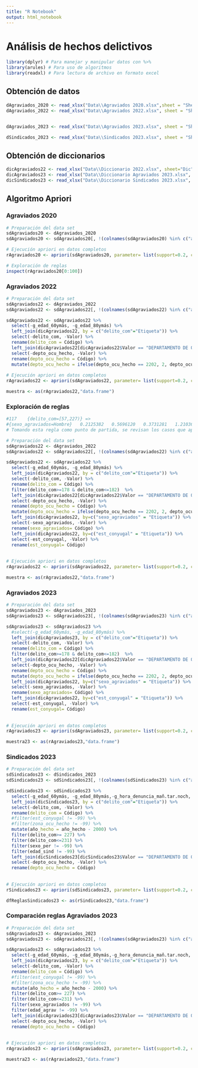 ```yaml
---
title: "R Notebook"
output: html_notebook
---
```


# Análisis de hechos delictivos
```r
library(dplyr) # Para manejar y manipular datos con %>%
library(arules) # Para uso de algoritmos
library(readxl) # Para lectura de archivo en formato excel
```


## Obtención de datos
```r

dAgraviados_2020 <- read_xlsx("Data\\Agraviados 2020.xlsx",sheet = "Sheet1")
dAgraviados_2022 <- read_xlsx("Data\\Agraviados 2022.xlsx", sheet = "Sheet1")


dAgraviados_2023 <- read_xlsx("Data\\Agraviados 2023.xlsx", sheet = "Sheet1")

dSindicados_2023 <- read_xlsx("Data\\Sindicados 2023.xlsx", sheet = "Sheet1")


```

## Obtención de diccionarios
```r
dicAgraviados22 <- read_xlsx("Data\\Diccionario 2022.xlsx", sheet="Dic")
dicAgraviados23 <- read_xlsx("Data\\Diccionario Agraviados 2023.xlsx", sheet="Dic")
dicSindicados23 <- read_xlsx("Data\\Diccionario Sindicados 2023.xlsx", sheet="Dic")
```

## Algoritmo Apriori

### Agraviados 2020
```r
# Preparación del data set
sdAgraviados20 <- dAgraviados_2020
sdAgraviados20 <- sdAgraviados20[, !(colnames(sdAgraviados20) %in% c("año_denuncia"))]

# Ejecución apriori en datos completos
rAgraviados20 <- apriori(sdAgraviados20, parameter= list(support=0.2, confidence=0.5))

```
```r
# Exploración de reglas
inspect(rAgraviados20[0:100])
```

### Agraviados 2022
```r
# Preparación del data set
sdAgraviados22 <- dAgraviados_2022
sdAgraviados22 <- sdAgraviados22[, !(colnames(sdAgraviados22) %in% c("año_denuncia"))]

sdAgraviados22 <- sdAgraviados22 %>%
  select(-g_edad_60ymás, -g_edad_80ymás) %>%
  left_join(dicAgraviados22, by = c("delito_com"="Etiqueta")) %>%
  select(-delito_com, -Valor) %>%
  rename(delito_com = Código) %>%
  left_join(dicAgraviados22[dicAgraviados22$Valor == "DEPARTAMENTO DE OCURRENCIA",], by = c("depto_ocu_hecho" ="Etiqueta")) %>%
  select(-depto_ocu_hecho, -Valor) %>%
  rename(depto_ocu_hecho = Código) %>%
  mutate(depto_ocu_hecho = ifelse(depto_ocu_hecho == 2202, 2, depto_ocu_hecho))
  
# Ejecución apriori en datos completos
rAgraviados22 <- apriori(sdAgraviados22, parameter= list(support=0.2, confidence=0.5))

muestra <- as(rAgraviados22,"data.frame")
```

### Exploración de reglas
```r
#117	{delito_com=[57,227)} => 
#{sexo_agraviados=Hombre}	0.2125382	0.5696120	0.3731281	1.210362
# Tomando esta regla como punto de partida, se revisan los casos que aplican para este análisis y posteriomente se realia un análisis sobre estos.

# Preparación del data set
sdAgraviados22 <- dAgraviados_2022
sdAgraviados22 <- sdAgraviados22[, !(colnames(sdAgraviados22) %in% c("año_denuncia"))]

sdAgraviados22 <- sdAgraviados22 %>%
  select(-g_edad_60ymás, -g_edad_80ymás) %>%
  left_join(dicAgraviados22, by = c("delito_com"="Etiqueta")) %>%
  select(-delito_com, -Valor) %>%
  rename(delito_com = Código) %>%
  filter(delito_com>=178 & delito_com<=182)  %>%
  left_join(dicAgraviados22[dicAgraviados22$Valor == "DEPARTAMENTO DE OCURRENCIA",], by = c("depto_ocu_hecho" ="Etiqueta")) %>%
  select(-depto_ocu_hecho, -Valor) %>%
  rename(depto_ocu_hecho = Código) %>%
  mutate(depto_ocu_hecho = ifelse(depto_ocu_hecho == 2202, 2, depto_ocu_hecho)) %>%
  left_join(dicAgraviados22, by=c("sexo_agraviados" = "Etiqueta")) %>%
  select(-sexo_agraviados, -Valor) %>%
  rename(sexo_agraviados= Código) %>%
  left_join(dicAgraviados22, by=c("est_conyugal" = "Etiqueta")) %>%
  select(-est_conyugal, -Valor) %>%
  rename(est_conyugal= Código)
  
  
# Ejecución apriori en datos completos
rAgraviados22 <- apriori(sdAgraviados22, parameter= list(support=0.2, confidence=0.5))

muestra <- as(rAgraviados22,"data.frame")


```

### Agraviados 2023
```r
# Preparación del data set
sdAgraviados23 <- dAgraviados_2023
sdAgraviados23 <- sdAgraviados23[, !(colnames(sdAgraviados23) %in% c("año_denuncia"))]

sdAgraviados23 <- sdAgraviados23 %>%
  #select(-g_edad_60ymás, -g_edad_80ymás) %>%
  left_join(dicAgraviados23, by = c("delito_com"="Etiqueta")) %>%
  select(-delito_com, -Valor) %>%
  rename(delito_com = Código) %>%
  filter(delito_com>=178 & delito_com<=182)  %>%
  left_join(dicAgraviados22[dicAgraviados22$Valor == "DEPARTAMENTO DE OCURRENCIA",], by = c("depto_ocu_hecho" ="Etiqueta")) %>%
  select(-depto_ocu_hecho, -Valor) %>%
  rename(depto_ocu_hecho = Código) %>%
  mutate(depto_ocu_hecho = ifelse(depto_ocu_hecho == 2202, 2, depto_ocu_hecho)) %>%
  left_join(dicAgraviados22, by=c("sexo_agraviados" = "Etiqueta")) %>%
  select(-sexo_agraviados, -Valor) %>%
  rename(sexo_agraviados= Código) %>%
  left_join(dicAgraviados22, by=c("est_conyugal" = "Etiqueta")) %>%
  select(-est_conyugal, -Valor) %>%
  rename(est_conyugal= Código)
  
  
# Ejecución apriori en datos completos
rAgraviados23 <- apriori(sdAgraviados23, parameter= list(support=0.2, confidence=0.5))

muestra23 <- as(rAgraviados23,"data.frame")
```

### Sindicados 2023
```r
# Preparación del data set
sdSindicados23 <- dSindicados_2023
sdSindicados23 <- sdSindicados23[, !(colnames(sdSindicados23) %in% c("año_denuncia"))]

sdSindicados23 <- sdSindicados23 %>%
  select(-g_edad_60ymás, -g_edad_80ymás,-g_hora_denuncia_mañ.tar.noch, -g_hora_denuncia,-día_denuncia,-zona_ocu_hecho, -núm_corre) %>%
  left_join(dicSindicados23, by = c("delito_com"="Etiqueta")) %>%
  select(-delito_com, -Valor) %>%
  rename(delito_com = Código) %>%
  #filter(est_conyugal != -99) %>%
  #filter(zona_ocu_hecho != -99) %>%
  mutate(año_hecho = año_hecho - 2000) %>%
  filter(delito_com>= 227) %>%
  filter(delito_com<=231) %>%
  filter(sexo_per != -99) %>%
  filter(edad_sind != -99) %>%
  left_join(dicSindicados23[dicSindicados23$Valor == "DEPARTAMENTO DE OCURRENCIA DEL HECHO",], by = c("depto_ocu_hecho" ="Etiqueta")) %>%
  select(-depto_ocu_hecho, -Valor) %>%
  rename(depto_ocu_hecho = Código) 
  
  
# Ejecución apriori en datos completos
rSindicados23 <- apriori(sdSindicados23, parameter= list(support=0.2, confidence=0.5))

dfReglasSindicados23 <- as(rSindicados23,"data.frame")
```
### Comparación reglas Agraviados 2023
```r
# Preparación del data set
sdAgraviados23 <- dAgraviados_2023
sdAgraviados23 <- sdAgraviados23[, !(colnames(sdAgraviados23) %in% c("año_denuncia"))]

sdAgraviados23 <- sdAgraviados23 %>%
  select(-g_edad_60ymás, -g_edad_80ymás,-g_hora_denuncia_mañ.tar.noch, -g_hora_denuncia,-día_denuncia,-zona_ocu_hecho, -núm_corre) %>%
  left_join(dicAgraviados23, by = c("delito_com"="Etiqueta")) %>%
  select(-delito_com, -Valor) %>%
  rename(delito_com = Código) %>%
  #filter(est_conyugal != -99) %>%
  #filter(zona_ocu_hecho != -99) %>%
  mutate(año_hecho = año_hecho - 2000) %>%
  filter(delito_com>= 227) %>%
  filter(delito_com<=231) %>%
  filter(sexo_agraviados != -99) %>%
  filter(edad_agrav != -99) %>%
  left_join(dicAgraviados23[dicAgraviados23$Valor == "DEPARTAMENTO DE OCURRENCIA DEL HECHO",], by = c("depto_ocu_hecho" ="Etiqueta")) %>%
  select(-depto_ocu_hecho, -Valor) %>%
  rename(depto_ocu_hecho = Código) 
  
  
# Ejecución apriori en datos completos
rAgraviados23 <- apriori(sdAgraviados23, parameter= list(support=0.2, confidence=0.5))

muestra23 <- as(rAgraviados23,"data.frame")
```

